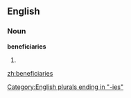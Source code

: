 ==English==

===Noun===
'''beneficiaries'''

# {{plural of|[[beneficiary]]}}

[[Category:English plurals ending in "-ies"]]

[[zh:beneficiaries]]